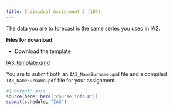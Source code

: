 ```yaml
---
title: Individual Assignment 3 (10%)
---
```


The data you are to forecast is the same series you used in IA2. 

**Files for download**:

* Download the template

::: {.callout appearance="minimal"}
<i class="bi bi-download"></i> [IA3_template.qmd](../assignment_data/IA3_template.qmd){download="IA3_template.qmd"}
:::


You are to submit both an `IA3_NameSurname.qmd` file and a compiled `IA3_NameSurname.pdf` file for your assignment.

```r
#| output: asis
source(here::here("course_info.R"))
submit(schedule, "IA3")
```
